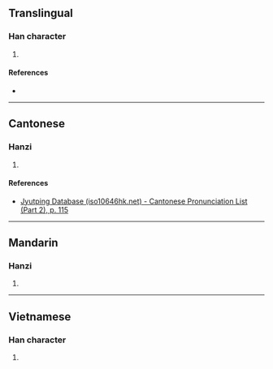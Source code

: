 {{character info/new}}
==Translingual==

===Han character===
{{Han char|rn=64|rad=手|as=07|sn=10|four=|canj=QOMC|ids=⿰扌兵}}

# {{defn|Han|sort=手07}}

====References====
* {{Han ref|kx=0434.241|hdz=31884.130|uh=6360|ud=25440}}

----

==Cantonese==

===Hanzi===
{{yue-hanzi|jyut=[[bang1]]|y=bang1}}

# {{defn|lang=yue|sort=手07}}

====References====
* [http://www.iso10646hk.net/jp/document/download.jsp Jyutping Database (iso10646hk.net) - Cantonese Pronunciation List (Part 2), p. 115]

----

==Mandarin==

===Hanzi===
{{cmn-hanzi|pin=[[bāng]] ([[bang1]])|wg=pang<sup>1</sup>}}

# {{defn|lang=cmn|sort=手07}}

----

==Vietnamese==

===Han character===
{{vi-hantu|banh|rs=手08}}

# {{defn|lang=vi|sort=手07}}
